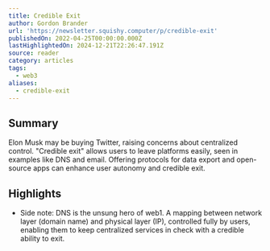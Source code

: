```yaml
---
title: Credible Exit
author: Gordon Brander
url: 'https://newsletter.squishy.computer/p/credible-exit'
publishedOn: 2022-04-25T00:00:00.000Z
lastHighlightedOn: 2024-12-21T22:26:47.191Z
source: reader
category: articles
tags:
  - web3
aliases:
  - credible-exit
---
```

## Summary

Elon Musk may be buying Twitter, raising concerns about centralized control. "Credible exit" allows users to leave platforms easily, seen in examples like DNS and email. Offering protocols for data export and open-source apps can enhance user autonomy and credible exit.

## Highlights
- Side note: DNS is the unsung hero of web1. A mapping between network layer (domain name) and physical layer (IP), controlled fully by users, enabling them to keep centralized services in check with a credible ability to exit.
